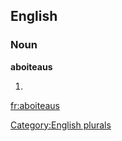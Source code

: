 
==English==

===Noun===
'''aboiteaus'''

# {{plural of|[[aboiteau]]}}

[[Category:English plurals]]

[[fr:aboiteaus]]